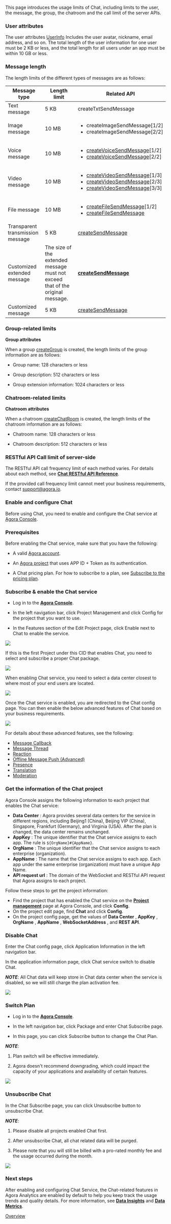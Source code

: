 This page introduces the usage limits of Chat, including limits to the user, the message, the group, the chatroom and the call limit of the server APIs.

### User attributes

The user attributes [UserInfo](https://hyphenateinc.github.io/android_reference/classio_1_1agora_1_1chat_1_1_user_info.html) Includes the user avatar, nickname, email address, and so on. The total length of the user information for one user must be 2 KB or less, and the total length for all users under an app must be within 10 GB or less.

### Message length

The length limits of the different types of messages are as follows:
<Link to = "{{global.CHAT_SDK_API_ANDROID}}/   "></Link>

| **Message type** | **Length limit** | **Related API** |
| --- | --- | --- |
| Text message | 5 KB | <Link to = "{{global.CHAT_SDK_API_ANDROID}}/classio_1_1agora_1_1chat_1_1_chat_message.html#af6312e5ea0ca70b36d22c5e0bdfc288f">createTxtSendMessage</Link> |
| Image message | 10 MB | <ul><li><Link to = "{{global.CHAT_SDK_API_ANDROID}}/classio_1_1agora_1_1chat_1_1_chat_message.html#af8d0cd1cfc67aa8deb50386ff4dac2cd">createImageSendMessage[1/2]</Link></li><li><Link to = "{{global.CHAT_SDK_API_ANDROID}}/classio_1_1agora_1_1chat_1_1_chat_message.html#afff9282db0b4fe2086a7afc70dc092f8">createImageSendMessage[2/2]</Link></li> </ul>|
| Voice message | 10 MB | <ul><li>[createVoiceSendMessage](https://hyphenateinc.github.io/android_reference/classio_1_1agora_1_1chat_1_1_chat_message.html#afff9282db0b4fe2086a7afc70dc092f8)[1/2]</li><li>[createVoiceSendMessage](https://hyphenateinc.github.io/android_reference/classio_1_1agora_1_1chat_1_1_chat_message.html#a5935e8c3e8ed4069b01ca38b1f1a6ab9)[2/2]</li></ul> |
| Video message | 10 MB | <ul><li>[createVideoSendMessage](https://hyphenateinc.github.io/android_reference/classio_1_1agora_1_1chat_1_1_chat_message.html#ac78142ff1dfe3fa07d63027978a9ef84)[1/3]</li><li>[createVideoSendMessage](https://hyphenateinc.github.io/android_reference/classio_1_1agora_1_1chat_1_1_chat_message.html#afff9282db0b4fe2086a7afc70dc092f8)[2/3]</li><li>[createVideoSendMessage](https://hyphenateinc.github.io/android_reference/classio_1_1agora_1_1chat_1_1_chat_message.html#a487c212c323a110d1d5ca6406903e11f)[3/3]</li></ul>|
| File message | 10 MB | <ul><li>[createFileSendMessage](https://hyphenateinc.github.io/android_reference/classio_1_1agora_1_1chat_1_1_chat_message.html#a7b0d8a9c7edb6a7ed02a02a9d67d65f7)[1/2]</li><li>[createFileSendMessage](https://hyphenateinc.github.io/android_reference/classio_1_1agora_1_1chat_1_1_chat_message.html#afff9282db0b4fe2086a7afc70dc092f8)</li></ul>|
| Transparent transmission message | 5 KB | [createSendMessage](https://hyphenateinc.github.io/android_reference/classio_1_1agora_1_1chat_1_1_chat_message.html#a1c26e1f6420a89921bae7eb9ea362506) |
| Customized extended message | The size of the extended message must not exceed that of the original message. | [**createSendMessage**](https://hyphenateinc.github.io/android_reference/classio_1_1agora_1_1chat_1_1_chat_message.html#a1c26e1f6420a89921bae7eb9ea362506) |
| Customized message | 5 KB | [createSendMessage](https://hyphenateinc.github.io/android_reference/classio_1_1agora_1_1chat_1_1_chat_message.html#a1c26e1f6420a89921bae7eb9ea362506) |

### Group-related limits

**Group attributes**

When a group [createGroup](https://hyphenateinc.github.io/android_reference/classio_1_1agora_1_1chat_1_1_group_manager.html#a57cfa23aae3b00d282b75023fc43899c) is created, the length limits of the group information are as follows:

- Group name: 128 characters or less

- Group description: 512 characters or less

- Group extension information: 1024 characters or less

### Chatroom-related limits

**Chatroom attributes**

When a chatroom [createChatRoom](https://hyphenateinc.github.io/android_reference/classio_1_1agora_1_1chat_1_1_chat_room_manager.html#a6ea3f7131041f844e710f00996091cab) is created, the length limits of the chatroom information are as follows:

- Chatroom name: 128 characters or less

- Chatroom description: 512 characters or less

### RESTful API Call limit of server-side

The RESTful API call frequency limit of each method varies. For details about each method, see [**Chat RESTful API Reference**](https://docs.agora.io/en/agora-chat/restful-api/restful-overview).

If the provided call frequency limit cannot meet your business requirements, contact [support@agora.io](mailto:support@agora.io).

### Enable and configure Chat

Before using Chat, you need to enable and configure the Chat service at [Agora Console](https://console.agora.io/#onboarding).

### Prerequisites

Before enabling the Chat service, make sure that you have the following:

- A valid [Agora account](https://docs.agora.io/en/agora-chat/reference/manage-agora-account#create-an-agora-account).

- An [Agora project](https://docs.agora.io/en/agora-chat/reference/manage-agora-account#create-an-agora-project) that uses APP ID + Token as its authentication.

- A Chat pricing plan. For how to subscribe to a plan, see [Subscribe to the pricing plan](https://docs.agora.io/en/agora-chat/reference/pricing?platform=web#subscribe-to-the-pricing-plan).

### Subscribe & enable the Chat service

- Log in to the [**Agora Console**](https://console.agora.io/).

- In the left navigation bar, click Project Management and click Config for the project that you want to use.

- In the Features section of the Edit Project page, click Enable next to Chat to enable the service.

![](/images/chat/chat-sdk-enable-service.png)

If this is the first Project under this CID that enables Chat, you need to select and subscribe a proper Chat package.

![](/images/chat/chat-sdk-limitation-unsubscribe.png)

When enabling Chat service, you need to select a data center closest to where most of your end users are located.

![](/images/chat/chat-sdk-limitation-switch-plan.png)

Once the Chat service is enabled, you are redirected to the Chat config page. You can then enable the below advanced features of Chat based on your business requirements.

![](/images/chat/chat-sdk-config-page.png)

For details about these advanced features, see the following:

- [Message Callback](https://docs.agora.io/en/agora-chat/develop/setup-webhooks)
- [Message Thread](https://docs.agora.io/en/agora-chat/client-api/threading/thread-management)
- [Reaction](https://docs.agora.io/en/agora-chat/client-api/reaction)
- [Offline Message Push (Advanced)](https://docs.agora.io/en/agora-chat/develop/offline-push)
- [Presence](https://docs.agora.io/en/agora-chat/client-api/presence)
- [Translation](https://docs.agora.io/en/agora-chat/client-api/messages/translate-messages)
- [Moderation](https://docs.agora.io/en/agora-chat/develop/content-moderation)

### Get the information of the Chat project

Agora Console assigns the following information to each project that enables the Chat service:

- **Data Center** : Agora provides several data centers for the service in different regions, including Beijing1 (China), Beijing VIP (China), Singapore, Frankfurt (Germany), and Virginia (USA). After the plan is changed, the data center remains unchanged.
- **AppKey** : The unique identifier that the Chat service assigns to each app. The rule is `${OrgName}#{AppName}`.
- **OrgName** : The unique identifier that the Chat service assigns to each enterprise (organization).
- **AppName** : The name that the Chat service assigns to each app. Each app under the same enterprise (organization) must have a unique App Name.
- **API request url** : The domain of the WebSocket and RESTful API request that Agora assigns to each project.

Follow these steps to get the project information:

- Find the project that has enabled the Chat service on the [**Project management**](https://console.agora.io/projects) page at Agora Console, and click  **Config**.
- On the project edit page, find  **Chat**  and click  **Config**.
- On the project config page, get the values of  **Data Center** ,  **AppKey** ,  **OrgName** ,  **AppName** ,  **WebSocketAddress** , and  **REST API**.

### Disable Chat

Enter the Chat config page, click Application Information in the left navigation bar.

In the application information page, click Chat service switch to disable Chat.

**_NOTE_**: All Chat data will keep store in Chat data center when the service is disabled, so we will still charge the plan activation fee.

![](/images/chat/chat-sdk-disable-service.png)

### Switch Plan

- Log in to the [**Agora Console**](https://console.agora.io/).

- In the left navigation bar, click Package and enter Chat Subscribe page.

- In this page, you can click Subscribe button to change the Chat Plan.

**_NOTE_**:

1. Plan switch will be effective immediately.

2. Agora doesn't recommend downgrading, which could impact the capacity of your applications and availability of certain features.

![](/images/chat/chat-sdk-downgrade.png)

### Unsubscribe Chat

In the Chat Subscribe page, you can click Unsubscribe button to unsubscribe Chat.

**_NOTE_**:

1. Please disable all projects enabled Chat first.

2. After unsubscribe Chat, all chat related data will be purged.

3. Please note that you will still be billed with a pro-rated monthly fee and the usage occurred during the month.

![](/images/chat/chat-sdk-unsubscribe.png)

### Next steps

After enabling and configuring Chat Service, the Chat-related features in Agora Analytics are enabled by default to help you keep track the usage trends and quality details. For more information, see [**Data Insights**](https://docs.agora.io/en/agora-chat/reference/agora-analytics/data-insights) and [**Data Metrics**](https://docs.agora.io/en/agora-chat/reference/agora-analytics/data-metrics).

[Overview](https://docs.agora.io/en/agora-chat/restful-api/restful-overview)